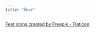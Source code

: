 ```yaml
---
title: "Über"
---
```



<a href="https://www.flaticon.com/free-icons/feet" title="feet icons">Feet icons created by Freepik - Flaticon</a>
